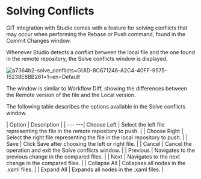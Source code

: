 ﻿# Solving Conflicts

GIT integration with Studio comes with a feature for solving conflicts that may occur when performing the Rebase or Push command, found in the Commit Changes window.

Whenever Studio detects a conflict between the local file and the one found in the remote repository, the Solve conflicts window is displayed.

![a7364b2-solve_conflicts=GUID-8C671246-A2C4-40FF-9575-15238E8BB281=1=en=Default](/images/a7364b2-solve_conflicts=GUID-8C671246-A2C4-40FF-9575-15238E8BB281=1=en=Default.png)

The window is similar to Workflow Diff, showing the differences between the Remote version of the file and the Local version.

The following table describes the options available in the Solve conflicts window.


| Option | Description |
| --- ---| Choose Left | Select the left file representing the file in the remote repository to push. |
| Choose Right | Select the right file representing the file in the local repository to push. |
| Save | Click Save after choosing the left or right file. |
| Cancel | Cancel the operation and exit the Solve conflicts window. |
| Previous | Navigates to the previous change in the compared files. |
| Next | Navigates to the next change in the compared files. |
| Collapse All | Collapses all nodes in the .xaml files. |
| Expand All | Expands all nodes in the .xaml files. |
